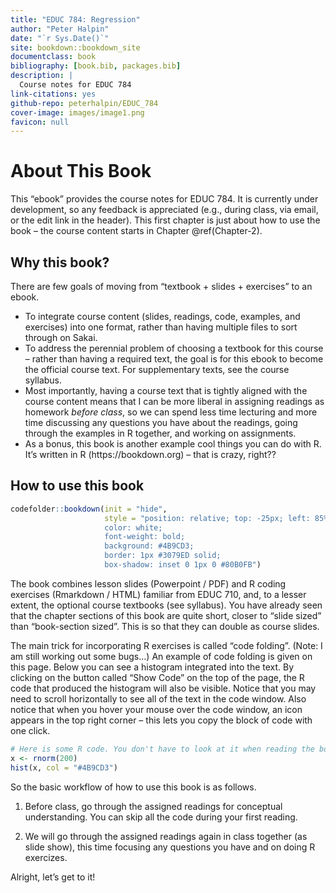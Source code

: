 ```yaml
--- 
title: "EDUC 784: Regression"
author: "Peter Halpin"
date: "`r Sys.Date()`"
site: bookdown::bookdown_site
documentclass: book
bibliography: [book.bib, packages.bib]
description: |
  Course notes for EDUC 784
link-citations: yes
github-repo: peterhalpin/EDUC_784
cover-image: images/image1.png
favicon: null
---
```


# About This Book


This "ebook" provides the course notes for EDUC 784. It is currently under development, so any feedback is appreciated (e.g., during class,  via email, or the edit link in the header). This first chapter is just about how to use the book -- the course content starts in Chapter \@ref(Chapter-2).   

## Why this book? 

There are few goals of moving from "textbook + slides + exercises" to an ebook. 

* To integrate course content (slides, readings, code, examples, and exercises) into one format, rather than having multiple files to sort through on Sakai.
* To address the perennial problem of choosing a textbook for this course -- rather than having a required text, the goal is for this ebook to become the official course text. For supplementary texts, see the course syllabus. 
* Most importantly, having a course text that is tightly aligned with the course content means that I can be more liberal in assigning readings as homework *before class*, so we can spend less time lecturing and more time discussing any questions you have about the readings, going through the examples in R together, and working on assignments.  
* As a bonus, this book is another example cool things you can do with R. It's written in R (https://bookdown.org) -- that is crazy, right??

<!-- So, my goal for this semester to be in a situation where I assign chapter of this book each week as reading, and you do the readings before coming to class. I'll provide a short summary of the content of each chapter at the beginning of class, and I'll answer any questions you have about the readings. How long we spend summarizing the content will basically depend on how much discussion y'all want to have about it. Then, we will work through an R-based example together. Once we are done the example, there will be "open lab" time work on assignments or whatever you want to do. 

This book won't replace Sakai (e.g., I still need to post assignments and grades somewhere). But, instead of the Sakai Lessons linking to a bunch of files on Sakai, they will link to this book. -->


## How to use this book

```r
codefolder::bookdown(init = "hide", 
                     style = "position: relative; top: -25px; left: 85%;   
                     color: white;
                     font-weight: bold;
                     background: #4B9CD3;
                     border: 1px #3079ED solid;
                     box-shadow: inset 0 1px 0 #80B0FB")
```


The book combines lesson slides (Powerpoint / PDF) and R coding exercises (Rmarkdown / HTML) familiar from EDUC 710, and, to a lesser extent, the optional course textbooks (see syllabus). You have already seen that the chapter sections of this book are quite short, closer to "slide sized" than "book-section sized". This is so that they can double as course slides. 

The main trick for incorporating R exercises is called "code folding". (Note: I am still working out some bugs...) An example of code folding is given on this page. Below you can see a histogram integrated into the text. By clicking on the button called "Show Code" on the top of the page, the R code that produced the histogram will also be visible. Notice that you may need to scroll horizontally to see all of the text in the code window. Also notice that when you hover your mouse over the code window, an icon appears in the top right corner -- this lets you copy the block of code with one click. 


```r
# Here is some R code. You don't have to look at it when reading the book, but it is here when you need it
x <- rnorm(200)
hist(x, col = "#4B9CD3")
```


So the basic workflow of how to use this book is as follows. 

1. Before class, go through the assigned readings for conceptual understanding. You can skip all the code during your first reading.

2. We will go through the assigned readings again in class together (as slide show), this time focusing any questions you have and on doing R exercizes. 

Alright, let's get to it! 

